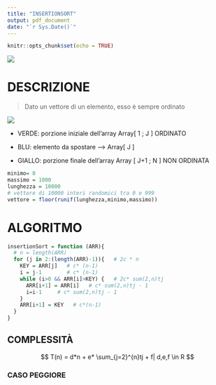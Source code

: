 ```yaml
---
title: "INSERTIONSORT"
output: pdf_document
date: "`r Sys.Date()`"
---
```


```r
knitr::opts_chunk$set(echo = TRUE)
```

![](insertionsort.png)

# DESCRIZIONE

> Dato un vettore di un elemento, esso è sempre ordinato

![](images/paste-1C76A775.png)

-   VERDE: porzione iniziale dell'array Array[ 1 ; J ] ORDINATO

-   BLU: elemento da spostare --\> Array[ J ]

-   GIALLO: porzione finale dell'array Array [ J+1 ; N ] NON ORDINATA

```r
minimo= 0
massimo = 1000
lunghezza = 10000
# vettore di 10000 interi randomici tra 0 e 999
vettore = floor(runif(lunghezza,minimo,massimo))
```

# ALGORITMO

```r
insertionSort = function (ARR){
  # n = length(ARR)
  for (j in 2:(length(ARR)-1)){   # 2c * n
    KEY = ARR[j]   # c* (n-1)
    i = j-1        # c* (n-1)
    while (i>0 && ARR[i]>KEY) {   # 2c* sum(2,n)tj
      ARR[i+1] = ARR[i]   # c* sum(2,n)tj - 1
      i=i-1     # c* sum(2,n)tj - 1
    }
    ARR[i+1] = KEY   # c*(n-1)
  }
}
```

## COMPLESSITÀ

$$
T(n) = d*n + e* \sum_{j=2}^{n}tj + f| d,e,f \in R
$$

### CASO PEGGIORE
